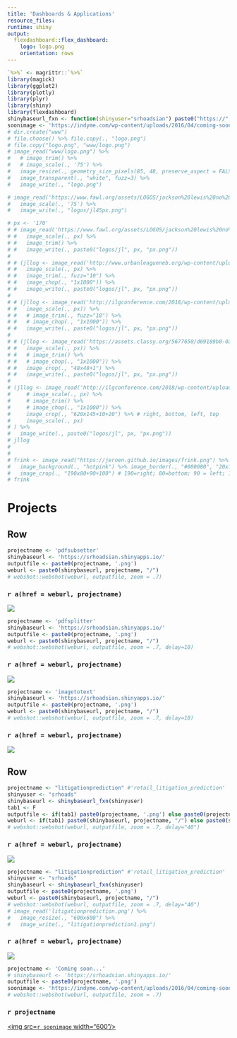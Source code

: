 ```yaml
---
title: 'Dashboards & Applications'
resource_files:
runtime: shiny
output:
  flexdashboard::flex_dashboard:
    logo: logo.png
    orientation: rows
---
```


```r
`%>%` <- magrittr::`%>%`
library(magick)
library(ggplot2)
library(plotly)
library(plyr)
library(shiny)
library(flexdashboard)
shinybaseurl_fxn <- function(shinyuser="srhoadsian") paste0("https://", shinyuser, ".shinyapps.io/")
soonimage <- 'https://indyme.com/wp-content/uploads/2016/04/coming-soon.png'
# dir.create("www")
# file.choose() %>% file.copy(., "logo.png")
# file.copy("logo.png", "www/logo.png")
# image_read("www/logo.png") %>%
#   # image_trim() %>%
#   # image_scale(., '75') %>%
#   image_resize(., geometry_size_pixels(85, 48, preserve_aspect = FALSE)) %>%
#   image_transparent(., "white", fuzz=3) %>%
#   image_write(., "logo.png")

# image_read('https://www.fawl.org/assets/LOGOS/jackson%20lewis%20no%20tag%20color%20png.png') %>%
#   image_scale(., '75') %>%
#   image_write(., "logos/jl45px.png")
```

```r
# px <- '170'
# # image_read('https://www.fawl.org/assets/LOGOS/jackson%20lewis%20no%20tag%20color%20png.png') %>%
# #   image_scale(., px) %>%
# #   image_trim() %>%
# #   image_write(., paste0("logos/jl", px, "px.png"))
# 
# # (jllog <- image_read('http://www.urbanleagueneb.org/wp-content/uploads/2014/11/Jackson-Lewis.png') %>%
# #   image_scale(., px) %>%
# #   image_trim(., fuzz="10") %>%
# #   image_chop(., "1x1000")) %>%
# #   image_write(., paste0("logos/jl", px, "px.png"))
# 
# # (jllog <- image_read('http://ilgconference.com/2018/wp-content/uploads/2017/01/Jackson_Lewis.png') %>%
# #   image_scale(., px)) %>%
# #   # image_trim(., fuzz="10") %>%
# #   # image_chop(., "1x1000")) %>%
# #   image_write(., paste0("logos/jl", px, "px.png"))
# 
# # (jllog <- image_read('https://assets.classy.org/5677650/d69189b0-0adb-11e9-bdba-0e81d5c2eace.png') %>%
# #   image_scale(., px)) %>%
# #   # image_trim() %>%
# #   # image_chop(., "1x1000")) %>%
# #   image_crop(., "48x48+1") %>%
# #   image_write(., paste0("logos/jl", px, "px.png"))
# 
# (jllog <- image_read('http://ilgconference.com/2018/wp-content/uploads/2017/01/Jackson_Lewis.png') %>%
#     # image_scale(., px) %>%
#     # image_trim() %>%
#     # image_chop(., "1x1000")) %>%
#     image_crop(., "620x145+10+20") %>% # right, bottom, left, top
#     image_scale(., px)
# ) %>%
#   image_write(., paste0("logos/jl", px, "px.png"))
# jllog
# 
# 
# frink <- image_read("https://jeroen.github.io/images/frink.png") %>%
#   image_background(., "hotpink") %>% image_border(., "#000080", "20x10") %>% # 20 side edge; 10 top+bottom edges
#   image_crop(., "190x80+90+100") # 190=right; 80=bottom; 90 = left; 100=top
# frink

```

Projects
=======================================================================

Row
-----------------------------------------------------------------------

```r
projectname <- 'pdfsubsetter'
shinybaseurl <- 'https://srhoadsian.shinyapps.io/'
outputfile <- paste0(projectname, '.png')
weburl <- paste0(shinybaseurl, projectname, "/")
# webshot::webshot(weburl, outputfile, zoom = .7)
```

### `r a(href = weburl, projectname)`
[<img src="pdfsubsetter.png">](`r weburl`)


<!-- ---------------------------------------------- NEXT ONE ---------------------------------------------- -->


```r
projectname <- 'pdfsplitter'
shinybaseurl <- 'https://srhoadsian.shinyapps.io/'
outputfile <- paste0(projectname, '.png')
weburl <- paste0(shinybaseurl, projectname, "/")
# webshot::webshot(weburl, outputfile, zoom = .7, delay=10)
```

### `r a(href = weburl, projectname)`
[<img src="pdfsplitter.png">](`r weburl`)


<!-- ---------------------------------------------- NEXT ONE ---------------------------------------------- -->


```r
projectname <- 'imagetotext'
shinybaseurl <- 'https://srhoadsian.shinyapps.io/'
outputfile <- paste0(projectname, '.png')
weburl <- paste0(shinybaseurl, projectname, "/")
# webshot::webshot(weburl, outputfile, zoom = .7, delay=10)
```

### `r a(href = weburl, projectname)`
[<img src="imagetotext.png">](`r weburl`)


<!-- ---------------------------------------------- NEXT ONE ---------------------------------------------- -->

Row
-----------------------------------------------------------------------




```r
projectname <- "litigationprediction" #'retail_litigation_prediction'
shinyuser <- "srhoads"
shinybaseurl <- shinybaseurl_fxn(shinyuser)
tab1 <- F
outputfile <- if(tab1) paste0(projectname, '.png') else paste0(projectname, '2.png')
weburl <- if(tab1) paste0(shinybaseurl, projectname, "/") else paste0(shinybaseurl, projectname, "/", "#section-case-analytics")
# webshot::webshot(weburl, outputfile, zoom = .7, delay="40")
```

### `r a(href = weburl, projectname)`
[<img src="litigationprediction2.png"/>](`r weburl`)



<!-- ---------------------------------------------- NEXT ONE ---------------------------------------------- -->


```r
projectname <- "litigationprediction" #'retail_litigation_prediction'
shinyuser <- "srhoads"
shinybaseurl <- shinybaseurl_fxn(shinyuser)
outputfile <- paste0(projectname, '.png')
weburl <- paste0(shinybaseurl, projectname, "/")
# webshot::webshot(weburl, outputfile, zoom = .7, delay="40")
# image_read('litigationprediction.png') %>%
#   image_resize(., "600x600") %>%
#   image_write(., "litigationprediction1.png")
```

### `r a(href = weburl, projectname)`
[<img src="litigationprediction1.png"/>](`r weburl`)



<!-- ---------------------------------------------- NEXT ONE ---------------------------------------------- -->




```r
projectname <- 'Coming soon...'
# shinybaseurl <- 'https://srhoadsian.shinyapps.io/'
outputfile <- paste0(projectname, '.png')
soonimage <- 'https://indyme.com/wp-content/uploads/2016/04/coming-soon.png'
# webshot::webshot(weburl, outputfile, zoom = .7)
```

### `r projectname`
[<img src=`r soonimage` width="600"/>]()







<!-- https://srhoadsian.shinyapps.io/litigation/ -->



<!-- ```{r, include=F} -->
<!-- projectname <- 'litigation' -->
<!-- shinybaseurl <- 'https://srhoadsian.shinyapps.io/' -->
<!-- outputfile <- paste0(projectname, '.png') -->
<!-- weburl <- "https://srhoadsian.shinyapps.io/litigation/" #paste0(shinybaseurl, projectname, "/") -->
<!-- # webshot::webshot(weburl, outputfile, zoom = .7, delay="40") -->
<!-- # file.copy(outputfile, paste0("www/", outputfile)) -->
<!-- ## image_read(outputfile) -->
<!-- ``` -->

<!-- ### `r a(href = weburl, projectname)` -->
<!-- [<img src=`r outputfile`>](`r weburl`) -->



<!-- ---------------------------------------------- NEXT ONE ---------------------------------------------- -->



<!-- ```{r, include=F} -->
<!-- #https://srhoadsian.shinyapps.io/lawmap/ -->
<!-- projectname <- 'lawmap' -->
<!-- shinybaseurl <- 'https://srhoadsian.shinyapps.io/' -->
<!-- outputfile <- paste0(projectname, '.png') -->
<!-- weburl <- "https://srhoadsian.shinyapps.io/lawmap/" #paste0(shinybaseurl, projectname, "/") -->
<!-- # webshot::webshot(weburl, outputfile, zoom = .7, delay=20) -->
<!-- # image_read(outputfile) -->
<!-- ``` -->

<!-- ### `r a(href = weburl, projectname)` -->
<!-- [<img src="lawmap.png" width="600"/>](`r weburl`) -->





























<!-- Client Projects -->
<!-- ======================================================================= -->

<!-- Row  -->
<!-- ----------------------------------------------------------------------- -->


<!-- ### `r textInput("sanofi", "Sanofi Password (Type & Press Enter for Dashboard Link)", width="110%")` -->

<!-- ```{r, context="data"} -->
<!-- vals <- reactiveValues(sanofi=NA) -->
<!-- library(magick) -->
<!-- library(cowplot) -->
<!-- library(gtools) -->
<!-- library(shiny) -->
<!-- ``` -->

<!-- ```{r} -->
<!-- # textInput("sanofi", "Sanofi Password (Type & Press Enter)") -->
<!-- ``` -->

<!-- ```{r, context="render", echo=FALSE} -->
<!-- # uiOutput("sanofipreview") -->
<!-- # imageOutput("sanofipreviewi")#, click="image_click") -->
<!-- # uiOutput("idkimage") -->
<!-- ``` -->


<!-- ```{r} -->
<!-- # fillCol(height = 600, flex = c(NA, 1), -->
<!-- #   inputPanel( -->
<!-- #     selectInput("region", "Region:", choices = c("hu", "is")) -->
<!-- #   ), -->
<!-- #   plotOutput("phonePlot", height = "100%") -->
<!-- # ) -->
<!-- #  -->
<!-- # output$phonePlot <- renderPlot({ -->
<!-- #  ggplot(mtcars, aes(cyl, mpg)) -->
<!-- # }) -->
<!-- ``` -->


<!-- ```{r} -->
<!-- fillCol(height = 600, width=1000, flex = c(NA, 3),  -->
<!--   inputPanel( -->
<!--     uiOutput("sanofipreview", width="190%"), style = "width: 5000px" -->
<!--   ), -->
<!--   imageOutput("sanofipreviewi") -->
<!-- ) -->

<!-- output$sanofipreview <- renderUI({ -->
<!--   # txtz <- "type the password to see the dashboard pls" -->
<!--   if(is.null(input$sanofi) | input$sanofi=="") txtz <- tags$small("Enter password to access link") -->
<!--   else if(input$sanofi == tolower("sanofipassword")) txtz <- h3(a(href=paste0("https://srhoadsian.shinyapps.io/sanofi4deep/"), "Dashboard Link"))#"Here is the URL: https://srhoadsian.shinyapps.io/sanofi4deep/" -->
<!--   else txtz <- tags$small("Incorrect password. Contact Samantha Rhoads about permissions.") -->
<!--   txtz -->
<!-- }) -->

<!-- output$sanofipreviewi <- renderImage({ -->
<!--   projectname <- 'sanofi4deep' -->
<!--   shinybaseurl <- 'https://srhoadsian.shinyapps.io/' -->
<!--   outputfile <- paste0(projectname, '.png') -->
<!--   weburl <- paste0(shinybaseurl, projectname, "/") -->
<!--   txtz <- outputfile -->
<!--   return(list(src=txtz, width="490")) -->
<!-- }, deleteFile = F) -->

<!-- # output$phonePlot <- renderPlot({ -->
<!-- #  ggplot(mtcars, aes(cyl, mpg)) -->
<!-- # }) -->
<!-- ``` -->


<!-- ```{r 1 sanofiaccess, context="server", fig.align='top'} -->

<!-- # projectname <- 'sanofi4deep' -->
<!-- # shinybaseurl <- 'https://srhoadsian.shinyapps.io/' -->
<!-- # outputfile <- paste0(projectname, '.png') -->
<!-- # weburl <- paste0(shinybaseurl, projectname, "/") -->

<!-- #  -->
<!-- #  -->
<!-- # output$sanofipreview <- renderUI({ -->
<!-- #   # txtz <- "type the password to see the dashboard pls" -->
<!-- #   if(is.null(input$sanofi) | input$sanofi=="") txtz <- "Enter password to preview dashboard & access link" -->
<!-- #   else if(input$sanofi == tolower("sanofipassword")) txtz <- tags$a(href=paste0("https://srhoadsian.shinyapps.io/sanofi4deep/"), "Dashboard Link")#"Here is the URL: https://srhoadsian.shinyapps.io/sanofi4deep/" -->
<!-- #   else txtz <- "Incorrect password. Contact Samantha Rhoads about permissions." -->
<!-- #   txtz -->
<!-- # }) -->
<!-- #  -->
<!-- #  -->
<!-- # output$sanofipreviewi <- renderImage({ -->
<!-- #   # txtz <- "type the password to see the dashboard pls" -->
<!-- #   # if(is.null(input$sanofi) | input$sanofi=="") { -->
<!-- #   #   # file.copy("www/accessdenied.png", "logos/accessdenied.png") -->
<!-- #   #   txtz <- "logos/accessdenied.png" -->
<!-- #   #   return(list(src=txtz, width="360")) -->
<!-- #   # } -->
<!-- #   # else if(input$sanofi == tolower("sanofipassword")){ -->
<!-- #   projectname <- 'sanofi4deep' -->
<!-- #   shinybaseurl <- 'https://srhoadsian.shinyapps.io/' -->
<!-- #   outputfile <- paste0(projectname, '.png') -->
<!-- #   weburl <- paste0(shinybaseurl, projectname, "/") -->
<!-- #    -->
<!-- #   txtz <- outputfile -->
<!-- #   return(list(src=txtz, width="180")) -->
<!-- #   # } -->
<!-- #   # else { -->
<!-- #   #   txtz <- "logos/accessdenied.png" -->
<!-- #   #   return(list(src=txtz, width="360")) -->
<!-- #   # } -->
<!-- # }, deleteFile = F) -->
<!-- #  -->
<!-- #  -->
<!-- #  -->

<!-- # output$sanofipreviewi <- renderImage({ -->
<!-- #   # txtz <- "type the password to see the dashboard pls" -->
<!-- #   if(is.null(input$sanofi) | input$sanofi=="") { -->
<!-- #     # file.copy("www/accessdenied.png", "logos/accessdenied.png") -->
<!-- #     txtz <- "logos/accessdenied.png" -->
<!-- #     return(list(src=txtz, width="360")) -->
<!-- #   } -->
<!-- #   else if(input$sanofi == tolower("sanofipassword")){ -->
<!-- #     txtz <- outputfile -->
<!-- #     return(list(src=txtz, width="480")) -->
<!-- #   } -->
<!-- #   else { -->
<!-- #     txtz <- "logos/accessdenied.png" -->
<!-- #     return(list(src=txtz, width="360")) -->
<!-- #   } -->
<!-- # }, deleteFile = F) -->
<!-- #  -->


<!-- ``` -->

<!-- ```{r, context="server"} -->
<!-- observeEvent(input$sanofi, { -->
<!--   req(input$sanofi) -->
<!--   vals$sanofi <- input$sanofi -->
<!-- }) -->

<!-- ``` -->







<!-- ---------------------------------------------- NEXT ONE ---------------------------------------------- -->



<!-- ```{r, include=F} -->
<!-- projectname <- 'Coming soon...' -->
<!-- # shinybaseurl <- 'https://srhoadsian.shinyapps.io/' -->
<!-- outputfile <- paste0(projectname, '.png') -->
<!-- soonimage <- "https://static1.squarespace.com/static/519ab6dae4b05db7d77da60d/t/5bad19e6e79c70ab273547cc/1538071023226/Coming+Soon.png"#'https://www.pata.org/wp-content/uploads/2014/08/coming-soon.png' -->
<!-- soonimage <- 'https://indyme.com/wp-content/uploads/2016/04/coming-soon.png' -->
<!-- # webshot::webshot(weburl, outputfile, zoom = .7) -->
<!-- ``` -->

<!-- ### `r projectname` -->
<!-- [<img src=`r soonimage` width="600"/>]() -->






<!-- Row -->
<!-- ----------------------------------------------------------------------- -->




<!-- ---------------------------------------------- NEXT ONE ---------------------------------------------- -->



<!-- ```{r, include=F} -->
<!-- projectname <- 'Coming soon...' -->
<!-- # shinybaseurl <- 'https://srhoadsian.shinyapps.io/' -->
<!-- outputfile <- paste0(projectname, '.png') -->
<!-- soonimage <- "https://static1.squarespace.com/static/519ab6dae4b05db7d77da60d/t/5bad19e6e79c70ab273547cc/1538071023226/Coming+Soon.png"#'https://www.pata.org/wp-content/uploads/2014/08/coming-soon.png' -->
<!-- soonimage <- 'https://indyme.com/wp-content/uploads/2016/04/coming-soon.png' -->
<!-- # webshot::webshot(weburl, outputfile, zoom = .7) -->
<!-- ``` -->

<!-- ### `r projectname` -->
<!-- [<img src=`r soonimage` width="600"/>]() -->





<!-- ---------------------------------------------- NEXT ONE ---------------------------------------------- -->



<!-- ```{r, include=F} -->
<!-- projectname <- 'Coming soon...' -->
<!-- # shinybaseurl <- 'https://srhoadsian.shinyapps.io/' -->
<!-- outputfile <- paste0(projectname, '.png') -->
<!-- soonimage <- "https://static1.squarespace.com/static/519ab6dae4b05db7d77da60d/t/5bad19e6e79c70ab273547cc/1538071023226/Coming+Soon.png"#'https://www.pata.org/wp-content/uploads/2014/08/coming-soon.png' -->
<!-- soonimage <- 'https://indyme.com/wp-content/uploads/2016/04/coming-soon.png' -->
<!-- # webshot::webshot(weburl, outputfile, zoom = .7) -->
<!-- ``` -->

<!-- ### `r projectname` -->
<!-- [<img src=`r soonimage` width="600"/>]() -->











<style>

.irs-from, .irs-to, .irs-min, .irs-max, .irs-single {
visibility: hidden !important;
}

.shiny-output-error { visibility: hidden; }
.shiny-output-error:before { visibility: hidden; }

.section.sidebar {

background-color: white;
font-family: "Open-Sans", "Helvetica Neue", Helvetica, Arial, sans-serif;

}

<!-- .js-irs-0 .irs-bar { -->
<!-- border-top-color: #2b506e; -->
<!-- border-bottom-color: #2b506e; -->
<!-- } -->

<!-- .js-irs-0 .irs-bar-edge { -->
<!-- border-color: #2b506e; -->
<!-- } -->

<!-- .js-irs-0 .irs-single, .js-irs-0 .irs-bar-edge, .js-irs-0 .irs-bar { -->
<!-- background: #2b506e; -->
<!-- } -->

<!-- .navbar-inverse { -->
<!-- background-color: #2b506e; -->
<!-- border-color: #440154; -->
<!-- } -->

<!-- a:hover, a:focus { -->
<!-- color: #440154; -->
<!-- text-decoration: underline; -->
<!-- } -->

<!-- a { -->
<!-- color: #2b506e; -->
<!-- text-decoration: none; -->
<!-- } -->

.js-irs-0 .irs-bar {
border-top-color: #bdbfc1;
border-bottom-color: #bdbfc1;
}

.js-irs-0 .irs-bar-edge {
border-color: #bdbfc1;
}

.js-irs-0 .irs-single, .js-irs-0 .irs-bar-edge, .js-irs-0 .irs-bar {
background: #bdbfc1;
}

.navbar-inverse {
background-color: #bdbfc1;
border-color: #bdbfc1;
}



.navbar-nav li a:hover, .navbar-nav > .active > a {
color: #fff !important;
background-color:#8da4bc !important;
background-image: none !important;
}



</style>